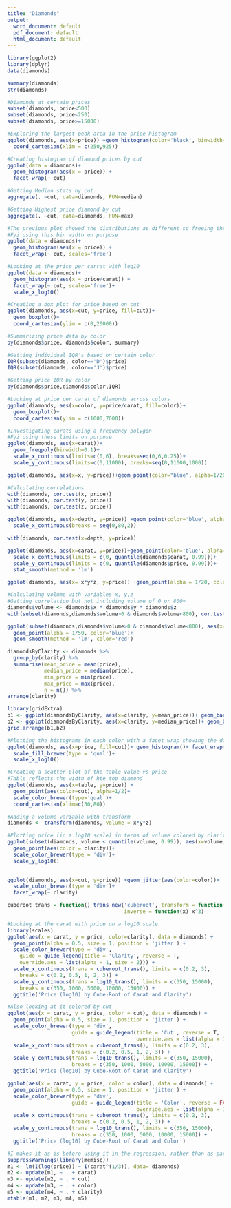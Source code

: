 ```yaml
---
title: "Diamonds"
output:
  word_document: default
  pdf_document: default
  html_document: default
---
```


```r
library(ggplot2)
library(dplyr)
data(diamonds)

summary(diamonds)
str(diamonds)
```


```r
#Diamonds at certain prices
subset(diamonds, price<500)
subset(diamonds, price<250)
subset(diamonds, price>=15000)
```

```r
#Exploring the largest peak area in the price histogram
ggplot(diamonds, aes(x=price)) +geom_histogram(color='black', binwidth=10)+
  coord_cartesian(xlim = c(250,925))
```


```r
#Creating histogram of diamond prices by cut
ggplot(data = diamonds)+
  geom_histogram(aes(x = price)) + 
  facet_wrap(~ cut)
```



```r
#Getting Median stats by cut
aggregate(. ~cut, data=diamonds, FUN=median)
```

```r
#Getting Highest price diamond by cut 
aggregate(. ~cut, data=diamonds, FUN=max)
```



```r
#The previous plot showed the distributions as different so freeing the scales
#Fyi using this bin width on purpose
ggplot(data = diamonds)+
  geom_histogram(aes(x = price)) + 
  facet_wrap(~ cut, scales='free')
```

```r
#Looking at the price per carrat with log10
ggplot(data = diamonds)+
  geom_histogram(aes(x = price/carat)) + 
  facet_wrap(~ cut, scales='free')+
  scale_x_log10()
```



```r
#Creating a box plot for price based on cut
ggplot(diamonds, aes(x=cut, y=price, fill=cut))+
  geom_boxplot()+
  coord_cartesian(ylim = c(0,20000))
```

```r
#Summarizing price data by color
by(diamonds$price, diamonds$color, summary)
```



```r
#Getting individual IQR's based on certain color
IQR(subset(diamonds, color=='D')$price)
IQR(subset(diamonds, color=='J')$price)
```

```r
#Getting price IQR by color
by(diamonds$price,diamonds$color,IQR)
```



```r
#Looking at price per carat of diamonds across colors
ggplot(diamonds, aes(x=color, y=price/carat, fill=color))+
  geom_boxplot()+
  coord_cartesian(ylim = c(1000,7000))
```

```r
#Investigating carats using a frequency polygon
#Fyi using these limits on purpose
ggplot(diamonds, aes(x=carat))+
  geom_freqpoly(binwidth=0.1)+
  scale_x_continuous(limits=c(0,6), breaks=seq(0,6,0.25))+
  scale_y_continuous(limits=c(0,11000), breaks=seq(0,11000,1000))
```




```r
ggplot(diamonds, aes(x=x, y=price))+geom_point(color="blue", alpha=1/20)
```

```r
#Calculating correlations
with(diamonds, cor.test(x, price))
with(diamonds, cor.test(y, price))
with(diamonds, cor.test(z, price))
```


```r
ggplot(diamonds, aes(x=depth, y=price)) +geom_point(color='blue', alpha=1/100)+
  scale_x_continuous(breaks = seq(0,80,2))
```


```r
with(diamonds, cor.test(x=depth, y=price))
```


```r
ggplot(diamonds, aes(x=carat, y=price))+geom_point(color='blue', alpha=1/20)+
  scale_x_continuous(limits = c(0, quantile(diamonds$carat, 0.99)))+
  scale_y_continuous(limits = c(0, quantile(diamonds$price, 0.99)))+
  stat_smooth(method = 'lm')
```




```r
ggplot(diamonds, aes(x= x*y*z, y=price)) +geom_point(alpha = 1/20, color='blue')
```


```r
#Calculating volume with variables x, y,z
#Getting correlation but not including volume of 0 or 800+
diamonds$volume <- diamonds$x * diamonds$y * diamonds$z
with(subset(diamonds,diamonds$volume>0 & diamonds$volume<800), cor.test(volume, price))
```




```r
ggplot(subset(diamonds,diamonds$volume>0 & diamonds$volume<800), aes(x= x*y*z, y=price)) +
  geom_point(alpha = 1/50, color='blue')+
  geom_smooth(method = 'lm', color='red')


```



```r
diamondsByClarity <- diamonds %>%
  group_by(clarity) %>%
  summarise(mean_price = mean(price),
            median_price = median(price),
            min_price = min(price),
            max_price = max(price),
            n = n()) %>%
arrange(clarity)
```

```r
library(gridExtra)
b1 <- ggplot(diamondsByClarity, aes(x=clarity, y=mean_price))+ geom_bar(stat='identity', color='blue')
b2 <- ggplot(diamondsByClarity, aes(x=clarity, y=median_price))+ geom_bar(stat='identity', color='blue')
grid.arrange(b1,b2)
```


```r
#Plotting the histograms in each color with a facet wrap showing the different cuts
ggplot(diamonds, aes(x=price, fill=cut))+ geom_histogram()+ facet_wrap(~color)+
  scale_fill_brewer(type = 'qual')+
  scale_x_log10()
```

```r
#Creating a scatter plot of the table value vs price
#Table reflects the width of hte top diamond
ggplot(diamonds, aes(x=table, y=price)) +
  geom_point(aes(color=cut), alpha=1/2)+
  scale_color_brewer(type='qual')+
  coord_cartesian(xlim=c(50,80))
```


```r
#Adding a volume variable with transform
diamonds <- transform(diamonds, volume = x*y*z)
```


```r
#Plotting price (in a log10 scale) in terms of volume colored by clarity
ggplot(subset(diamonds, volume < quantile(volume, 0.99)), aes(x=volume, y=price))+
  geom_point(aes(color = clarity))+
  scale_color_brewer(type = 'div')+
  scale_y_log10()
  
```



```r
ggplot(diamonds, aes(x=cut, y=price)) +geom_jitter(aes(color=color))+
  scale_color_brewer(type = 'div')+
  facet_wrap(~ clarity)
```



```r
cuberoot_trans = function() trans_new('cuberoot', transform = function(x) x^(1/3),
                                      inverse = function(x) x^3)
```



```r
#Looking at the carat with price on a log10 scale
library(scales)
ggplot(aes(x = carat, y = price, color=clarity), data = diamonds) + 
  geom_point(alpha = 0.5, size = 1, position = 'jitter') +
  scale_color_brewer(type = 'div',
    guide = guide_legend(title = 'Clarity', reverse = T,
    override.aes = list(alpha = 1, size = 2))) +  
  scale_x_continuous(trans = cuberoot_trans(), limits = c(0.2, 3),
    breaks = c(0.2, 0.5, 1, 2, 3)) + 
  scale_y_continuous(trans = log10_trans(), limits = c(350, 15000),
    breaks = c(350, 1000, 5000, 10000, 15000)) +
  ggtitle('Price (log10) by Cube-Root of Carat and Clarity')
```



```r
#Also looking at it colored by cut
ggplot(aes(x = carat, y = price, color = cut), data = diamonds) + 
  geom_point(alpha = 0.5, size = 1, position = 'jitter') +
  scale_color_brewer(type = 'div',
                     guide = guide_legend(title = 'Cut', reverse = T,
                                          override.aes = list(alpha = 1, size = 2))) +  
  scale_x_continuous(trans = cuberoot_trans(), limits = c(0.2, 3),
                     breaks = c(0.2, 0.5, 1, 2, 3)) + 
  scale_y_continuous(trans = log10_trans(), limits = c(350, 15000),
                     breaks = c(350, 1000, 5000, 10000, 15000)) +
  ggtitle('Price (log10) by Cube-Root of Carat and Clarity')
```




```r
ggplot(aes(x = carat, y = price, color = color), data = diamonds) + 
  geom_point(alpha = 0.5, size = 1, position = 'jitter') +
  scale_color_brewer(type = 'div',
                     guide = guide_legend(title = 'Color', reverse = FALSE,
                                          override.aes = list(alpha = 1, size = 2))) +  
  scale_x_continuous(trans = cuberoot_trans(), limits = c(0.2, 3),
                     breaks = c(0.2, 0.5, 1, 2, 3)) + 
  scale_y_continuous(trans = log10_trans(), limits = c(350, 15000),
                     breaks = c(350, 1000, 5000, 10000, 15000)) +
  ggtitle('Price (log10) by Cube-Root of Carat and Color')
```


```r
#I makes it as is before using it in the regression, rather than as part of the forumula
suppressWarnings(library(memisc))
m1 <- lm(I(log(price)) ~ I(carat^(1/3)), data= diamonds)
m2 <- update(m1, ~ . + carat)
m3 <- update(m2, ~ . + cut)
m4 <- update(m3, ~ . + color)
m5 <- update(m4, ~ . + clarity)
mtable(m1, m2, m3, m4, m5)
```






